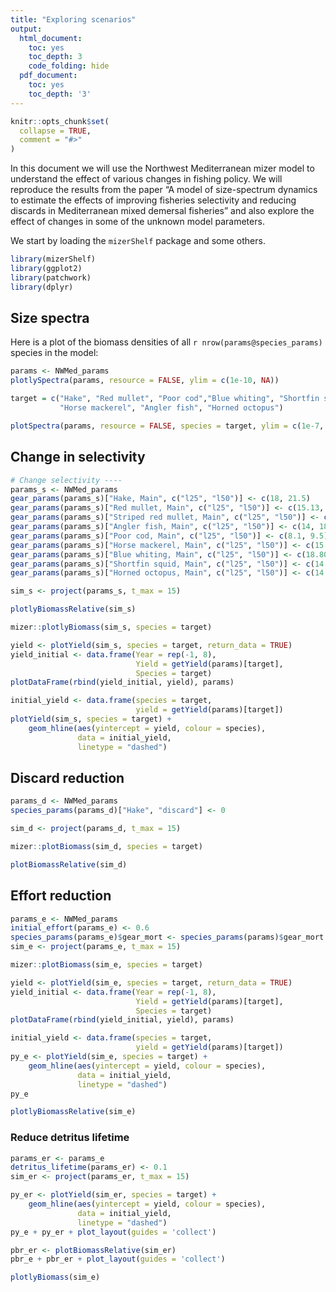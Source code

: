 ```yaml
---
title: "Exploring scenarios"
output:
  html_document:
    toc: yes
    toc_depth: 3
    code_folding: hide
  pdf_document:
    toc: yes
    toc_depth: '3'
---
```


```r
knitr::opts_chunk$set(
  collapse = TRUE,
  comment = "#>"
)
```

In this document we will use the Northwest Mediterranean mizer model to understand the effect of various changes in fishing policy. We will reproduce the results from the paper "A model of size-spectrum dynamics to estimate the effects of improving fisheries selectivity and reducing discards in Mediterranean mixed demersal fisheries" and also explore the effect of changes in some of the unknown model parameters.

We start by loading the `mizerShelf` package and some others.

```r
library(mizerShelf)
library(ggplot2)
library(patchwork)
library(dplyr)
```

## Size spectra

Here is a plot of the biomass densities of all `r nrow(params@species_params)` species in the model:
```r
params <- NWMed_params
plotlySpectra(params, resource = FALSE, ylim = c(1e-10, NA))
```

```r
target = c("Hake", "Red mullet", "Poor cod","Blue whiting", "Shortfin squid",
           "Horse mackerel", "Angler fish", "Horned octopus")

plotSpectra(params, resource = FALSE, species = target, ylim = c(1e-7, NA))
```

## Change in selectivity

```r
# Change selectivity ----
params_s <- NWMed_params
gear_params(params_s)["Hake, Main", c("l25", "l50")] <- c(18, 21.5)
gear_params(params_s)["Red mullet, Main", c("l25", "l50")] <- c(15.13, 17.28)
gear_params(params_s)["Striped red mullet, Main", c("l25", "l50")] <- c(15.13, 17.28)
gear_params(params_s)["Angler fish, Main", c("l25", "l50")] <- c(14, 18)
gear_params(params_s)["Poor cod, Main", c("l25", "l50")] <- c(8.1, 9.5)
gear_params(params_s)["Horse mackerel, Main", c("l25", "l50")] <- c(15.2, 17)
gear_params(params_s)["Blue whiting, Main", c("l25", "l50")] <- c(18.80, 22.25)
gear_params(params_s)["Shortfin squid, Main", c("l25", "l50")] <- c(14.2, 16.5)
gear_params(params_s)["Horned octopus, Main", c("l25", "l50")] <- c(14.20, 16.5)
```

```r
sim_s <- project(params_s, t_max = 15)
```

```r
plotlyBiomassRelative(sim_s)
```

```r
mizer::plotlyBiomass(sim_s, species = target)
```

```r
yield <- plotYield(sim_s, species = target, return_data = TRUE)
yield_initial <- data.frame(Year = rep(-1, 8),
                            Yield = getYield(params)[target],
                            Species = target)
plotDataFrame(rbind(yield_initial, yield), params)
```

```r
initial_yield <- data.frame(species = target,
                            yield = getYield(params)[target])
plotYield(sim_s, species = target) +
    geom_hline(aes(yintercept = yield, colour = species),
               data = initial_yield,
               linetype = "dashed")
```

## Discard reduction

```r
params_d <- NWMed_params
species_params(params_d)["Hake", "discard"] <- 0
```

```r
sim_d <- project(params_d, t_max = 15)
```

```r
mizer::plotBiomass(sim_d, species = target)
```

```r
plotBiomassRelative(sim_d)
```

## Effort reduction

```r
params_e <- NWMed_params
initial_effort(params_e) <- 0.6
species_params(params_e)$gear_mort <- species_params(params)$gear_mort * 0.6
sim_e <- project(params_e, t_max = 15)
```

```r
mizer::plotBiomass(sim_e, species = target)
```

```r
yield <- plotYield(sim_e, species = target, return_data = TRUE)
yield_initial <- data.frame(Year = rep(-1, 8),
                            Yield = getYield(params)[target],
                            Species = target)
plotDataFrame(rbind(yield_initial, yield), params)
```

```r
initial_yield <- data.frame(species = target,
                            yield = getYield(params)[target])
py_e <- plotYield(sim_e, species = target) +
    geom_hline(aes(yintercept = yield, colour = species),
               data = initial_yield,
               linetype = "dashed")
py_e
```

```r
plotlyBiomassRelative(sim_e)

```

### Reduce detritus lifetime

```r
params_er <- params_e
detritus_lifetime(params_er) <- 0.1
sim_er <- project(params_er, t_max = 15)
```

```r
py_er <- plotYield(sim_er, species = target) +
    geom_hline(aes(yintercept = yield, colour = species),
               data = initial_yield,
               linetype = "dashed")
py_e + py_er + plot_layout(guides = 'collect')
```

```r
pbr_er <- plotBiomassRelative(sim_er)
pbr_e + pbr_er + plot_layout(guides = 'collect')
```

```r
plotlyBiomass(sim_e)
```

